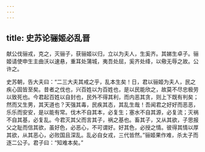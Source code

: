 ```yaml
---
---
---
```

title: 史苏论骊姬必乱晋
---


献公伐骊戎，克之，灭骊子，获骊姬以归，立以为夫人，生奚齐。其娣生卓子。骊姬请使申生主曲沃以速悬，重耳处蒲城，夷吾处屈，奚齐处绛，以儆无辱之故。公许之。

史苏朝，告大夫曰：“二三大夫其戒之乎，乱本生矣！日，君以骊姬为夫人，民之疾心固皆至矣。昔者之伐也，兴百姓以为百姓也，是以民能欣之，故莫不尽忠极劳以致死也。今君起百姓以自封也，民外不得其利，而内恶其贪，则上下既有判矣；然而又生男，其天道也？天强其毒，民疾其态，其乱生哉！吾闻君之好好而恶恶，乐乐而安安，是以能有常。伐木不自其本，必复生；塞水不自其源，必复流；灭祸不自其基，必复乱。今君灭其父而言其子，祸之基也。畜其子，又从其欲，子思报父之耻而信其欲，虽好色，必恶心，不可谓好。好其色，必授之情。彼得其情以厚其欲，从其恶心，必败国且深乱。乱必自女戎，三代皆然。”骊姬果作难，杀太子而逐二公子。君子曰：“知难本矣。”

